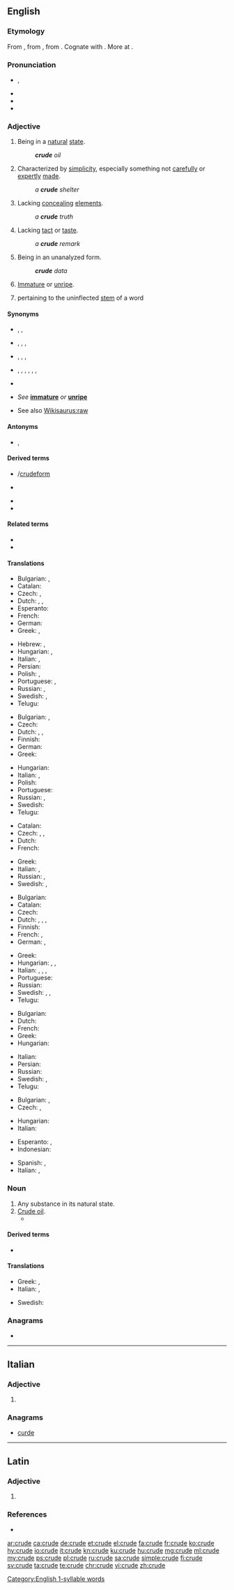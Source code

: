 ==English==
{{wikipedia|dab=crude}}

===Etymology===
From {{etyl|enm|en}} {{m|enm|crude}}, from {{etyl|la|en}} {{m|la|crūdus||raw, bloody, uncooked, undigested, crude}}, from {{etyl|ine-pro|en}} {{m|ine-pro|*krewh₂-||raw meat, fresh blood}}. Cognate with {{cog|ang|hrēaw||raw, uncooked}}. More at {{l|en|raw}}.

===Pronunciation===
* {{enPR|kro͞od}}, {{IPA|/kɹuːd/|lang=en}}
* {{audio|En-us-crude.ogg|Audio (US)|lang=en}}
* {{rhymes|uːd|lang=en}}
* {{homophones|crewed|lang=en}}
[[Category:English 1-syllable words]]

===Adjective===
{{en-adj|er}}

# Being in a [[natural]] [[state]].
#: '''''crude''' oil''
# Characterized by [[simplicity]], especially something not [[carefully]] or [[expertly]] [[made]].
#: ''a '''crude''' shelter''
# Lacking [[concealing]] [[elements]].
#: ''a '''crude''' truth''
# Lacking [[tact]] or [[taste]].
#: ''a '''crude''' remark''
# {{lb|en|statistics}} Being in an unanalyzed form.
#: '''''crude''' data''
# {{lb|en|archaic}} [[immature|Immature]] or [[unripe]].
# {{lb|en|grammar}} pertaining to the uninflected [[stem]] of a word

====Synonyms====
* {{sense|being in a natural state}} {{l|en|raw}}, {{l|en|unrefined}}, {{l|en|unprocessed}}
* {{sense|characterized by simplicity}} {{l|en|primitive}}, {{l|en|rough}}, {{l|en|rude}}, {{l|en|rudimentary}}
* {{sense|lacking concealing elements}} {{l|en|obvious}}, {{l|en|plain}}, {{l|en|unadorned}}, {{l|en|undisguised}}
* {{sense|lacking tact or taste}} {{l|en|blunt}}, {{l|en|coarse}}, {{l|en|earthy}}, {{l|en|gross}}, {{l|en|stark}}, {{l|en|uncultivated}}, {{l|en|vulgar}}
* {{sense|statistics: in an unanalyzed form}} {{l|en|raw}}
* {{sense|archaic: immature or unripe}} ''See'' '''[[immature]]''' ''or'' '''[[unripe]]'''
* See also [[Wikisaurus:raw]]

====Antonyms====
* {{sense|being in a natural state}} {{l|en|refined}}, {{l|en|processed}}

====Derived terms====
{{der-top}}
* {{l|en|crude form}}/[[crudeform]]
* {{l|en|crude material}}
{{der-mid}}
* {{l|en|crude oil}}
* {{l|en|crudeness}}
{{der-bottom}}

====Related terms====
* {{l|en|cruel}}
* {{l|en|cruelty}}

====Translations====
{{trans-top|being in a natural state}}
* Bulgarian: {{t+|bg|суров}}, {{t+|bg|необработен}}
* Catalan: {{t|ca|cru}}
* Czech: {{t+|cs|surový|m}}, {{t+|cs|syrový|m}}
* Dutch: {{t+|nl|ruw}}, {{t|nl|onbewerkt}}, {{t|nl|ongeraffineerd}}
* Esperanto: {{t|eo|kruda}}
* French: {{t+|fr|cru}}
* German: {{t+|de|roh}}
* Greek: {{t+|el|ακατέργαστος|m}}, {{t+|el|ανεπεξέργαστος|m}}
{{trans-mid}}
* Hebrew: {{t|he|גולמי|m|tr=golmy|sc=Hebr}}, {{t|he|גולמית|f|tr=golmyt|sc=Hebr}}
* Hungarian: {{t+|hu|nyers}}, {{t|hu|finomítatlan}}
* Italian: {{t+|it|greggio|m}}, {{t+|it|grezzo}}
* Persian: {{t+|fa|خام|tr=xâm|sc=fa-Arab}}
* Polish: {{t+|pl|surowy}}, {{t|pl|nieoczyszczony}}
* Portuguese: {{t+|pt|cru}}, {{t+|pt|bruto}}
* Russian: {{t+|ru|необработанный|m}}, {{t+|ru|сырой|m}}
* Swedish: {{t+|sv|rå}}, {{t+|sv|grov}}
* Telugu: {{t+|te|ముడి|sc=Telu}}
{{trans-bottom}}

{{trans-top|characterized by simplicity}}
* Bulgarian: {{t+|bg|прост}}, {{t+|bg|груб}}
* Czech: {{t+|cs|prostý}}
* Dutch: {{t|nl|onafgewerkt}}, {{t+|nl|rudimentair}}, {{t+|nl|primitief}}
* Finnish: {{t+|fi|yksinkertainen}}
* German: {{t|de|unfertig}}
* Greek: {{t+|el|αδρός}}
{{trans-mid}}
* Hungarian: {{t+|hu|kezdetleges}}
* Italian: {{t+|it|rustico}}, {{t+|it|raffazzonato}}
* Polish: {{t+|pl|prymitywny}}
* Portuguese: {{t+|pt|rústico}}
* Russian: {{t+|ru|простенький|m}}, {{t+|ru|примитивный|m}}
* Swedish: {{t+|sv|enkel}}
* Telugu: {{t+|te|ముతక|sc=Telu}}
{{trans-bottom}}

{{trans-top|lacking concealing elements}}
* Catalan: {{t|ca|cru}}
* Czech: {{t+|cs|zřejmý}}, {{t|cs|evidentní}}, {{t+|cs|jasný}}
* Dutch: {{t+|nl|naakt}}
* French: {{t+|fr|cru}}
{{trans-mid}}
* Greek: {{t+|el|χονδροειδής}}
* Italian: {{t+|it|ovvio}}, {{t+|it|crudo}}
* Russian: {{t+|ru|явный|m}}, {{t+|ru|неприкрытый|m}}
* Swedish: {{t+|sv|ohöljd}}, {{t+|sv|oförblommerad}}
{{trans-bottom}}

{{trans-top|lacking tact or taste}}
* Bulgarian: {{t+|bg|груб}}
* Catalan: {{t|ca|groller}}
* Czech: {{t|cs|neomalený|m}}
* Dutch: {{t+|nl|ruw}}, {{t+|nl|grof}}, {{t+|nl|smakeloos}}, {{t+|nl|vulgair}}
* Finnish: {{t+|fi|karkea}}
* French: {{t+|fr|vulgaire|m|f}}, {{t+|fr|cru}}
* German: {{t+|de|roh}}, {{t+|de|grob}}
{{trans-mid}}
* Greek: {{t+|el|άξεστος|m}}
* Hungarian: {{t+|hu|durva}}, {{t+|hu|faragatlan}}, {{t+|hu|nyers}}
* Italian: {{t+|it|volgare|m|f}}, {{t+|it|crudo}}, {{t+|it|semplice}}, {{t+|it|grezzo}}
* Portuguese: {{t+|pt|bruto}}
* Russian: {{t+|ru|гру́бый}}
* Swedish: {{t+|sv|grov}}, {{t+|sv|plump}}, {{t|sv|oborstad}}
* Telugu: {{t+|te|నాటు|sc=Telu}}
{{trans-bottom}}

{{trans-top|statistics: in an unanalyzed form}}
* Bulgarian: {{t+|bg|суров}}
* Dutch: {{t+|nl|ruw}}
* French: {{t+|fr|brut}}
* Greek: {{t+|el|ανεπεξέργαστος|m|sc=Grek}}
* Hungarian: {{t+|hu|nyers}}
{{trans-mid}}
* Italian: {{t+|it|raffazzonato}}
* Persian: {{t+|fa|خام|tr=xâm|sc=fa-Arab}}
* Russian: {{t+|ru|необрабо́танный}}
* Swedish: {{t|sv|obearbetad}}, {{t+|sv|rå}}
* Telugu: {{t+|te|ముడి|sc=Telu}}
{{trans-bottom}}

{{trans-top|immature or unripe (see [[immature]] or [[unripe]])}}
* Bulgarian: {{t+|bg|незрял}}, {{t+|bg|неузрял}}
* Czech: {{t|cs|nedozrálý|m}}, {{t|cs|nezralý|m}}
{{trans-mid}}
* Hungarian: {{t+|hu|éretlen}}
* Italian: {{t+|it|acerbo}}
{{trans-bottom}}

{{checktrans-top}}
* Esperanto: {{t-check|eo|kruda petrolo}}, {{t-check|eo|nafto}}
* Indonesian: {{t+check|id|mentah}}
{{trans-mid}}
* Spanish: {{qualifier|1}} {{t+check|es|crudo}}, {{qualifier|2}} {{t-check|es|rudimentario}}
* Italian: {{qualifier|1,2}} {{t-check|it|greggio, grezzo}}, {{qualifier|3,4}} {{t+check|it|crudo}}
{{trans-bottom}}

===Noun===
{{en-noun}}

# Any substance in its natural state.
# [[crude oil|Crude oil]].
#* {{quote-magazine|date=2013-08-03|volume=408|issue=8847|magazine={{w|The Economist}}
|title=[http://www.economist.com/news/leaders/21582516-worlds-thirst-oil-could-be-nearing-peak-bad-news-producers-excellent Yesterday’s fuel]
|passage=The dawn of the oil age was fairly recent. Although the stuff was used to waterproof boats in the Middle East 6,000 years ago, extracting it in earnest began only in 1859 after an oil strike in Pennsylvania. The first barrels of '''crude''' fetched $18 (around $450 at today’s prices).}}

====Derived terms====
* {{l|en|syncrude}}

====Translations====
{{trans-top|any substance in its natural state}}
* Greek: {{t+|el|ακατέργαστος|m}}, {{t+|el|αργός|m}}
* Italian: {{t+|it|greggio|m}}, {{t+|it|grezzo|m}}
{{trans-mid}}
* Swedish: {{t|sv|råämne|n}}
{{trans-bottom}}

===Anagrams===
* {{l|en|cured}}

----

==Italian==

===Adjective===
{{head|it|adjective form}}

# {{feminine plural of|crudo|lang=it}}

===Anagrams===
* [[curde#Italian|curde]]

----

==Latin==

===Adjective===
{{la-adj-form|crūde}}

# {{inflection of|crūdus||voc|m|s|lang=la}}

===References===
* {{R:du Cange}}

[[ar:crude]]
[[ca:crude]]
[[de:crude]]
[[et:crude]]
[[el:crude]]
[[fa:crude]]
[[fr:crude]]
[[ko:crude]]
[[hy:crude]]
[[io:crude]]
[[it:crude]]
[[kn:crude]]
[[ku:crude]]
[[hu:crude]]
[[mg:crude]]
[[ml:crude]]
[[my:crude]]
[[ps:crude]]
[[pl:crude]]
[[ru:crude]]
[[sa:crude]]
[[simple:crude]]
[[fi:crude]]
[[sv:crude]]
[[ta:crude]]
[[te:crude]]
[[chr:crude]]
[[vi:crude]]
[[zh:crude]]